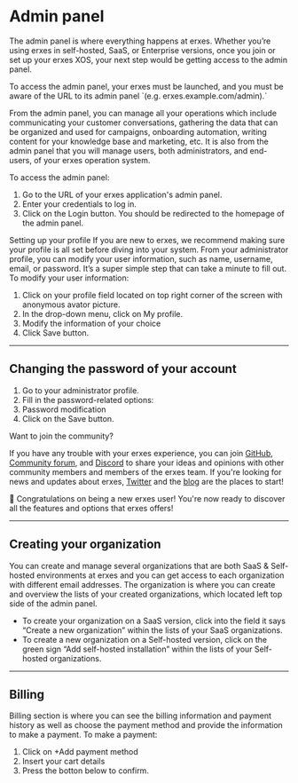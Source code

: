 # Admin panel

The admin panel is where everything happens at erxes. Whether you’re using erxes in self-hosted, SaaS, or Enterprise versions, once you join or set up your erxes XOS, your next step would be getting access to the admin panel.

<Note>
To access the admin panel, your erxes must be launched, and you must be aware of the URL to its admin panel `(e.g. erxes.example.com/admin).`
</Note>

From the admin panel, you can manage all your operations which include communicating your customer conversations, gathering the data that can be organized and used for campaigns, onboarding automation, writing content for your knowledge base and marketing, etc. It is also from the admin panel that you will manage users, both administrators, and end-users, of your erxes operation system.





To access the admin panel:

1. Go to the URL of your erxes application's admin panel.
2. Enter your credentials to log in.
3. Click on the Login button. You should be redirected to the homepage of the admin panel.

Setting up your profile
If you are new to erxes, we recommend making sure your profile is all set before diving into your system. From your administrator profile, you can modify your user information, such as name, username, email, or password. It’s a super simple step that can take a minute to fill out. To modify your user information:





1. Click on your profile field located on top right corner of the screen with anonymous avator picture.
2. In the drop-down menu, click on My profile.
3. Modify the information of your choice
4. Click Save button.

---

## Changing the password of your account






1. Go to your administrator profile.
2. Fill in the password-related options:
3. Password modification
4. Click on the Save button.

<Note>
Want to join the community?

If you have any trouble with your erxes experience, you can join [GitHub](#), [Community forum](#), and [Discord](#) to share your ideas and opinions with other community members and members of the erxes team. If you're looking for news and updates about erxes, [Twitter](#) and the [blog](#) are the places to start!

</Note>

🎉 Congratulations on being a new erxes user! You're now ready to discover all the features and options that erxes offers!

---

## Creating your organization

You can create and manage several organizations that are both SaaS & Self-hosted environments at erxes and you can get access to each organization with different email addresses. The organization is where you can create and overview the lists of your created organizations, which located left top side of the admin panel.





- To create your organization on a SaaS version, click into the field it says “Create a new organization” within the lists of your SaaS organizations.
- To create a new organization on a Self-hosted version, click on the green sign “Add self-hosted installation” within the lists of your Self-hosted organizations.

---
## Billing
Billing section is where you can see the billing information and payment history as well as choose the payment method and provide the information to make a payment. To make a payment:





1. Click on +Add payment method
2. Insert your cart details
3. Press the botton below to confirm.